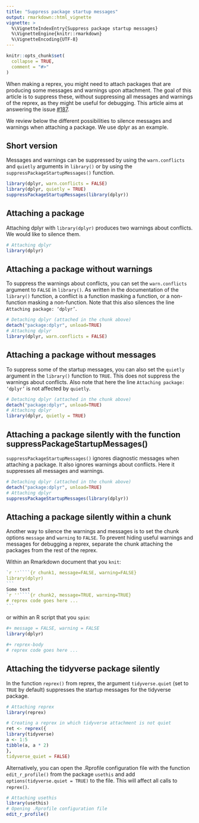 ```yaml
---
title: "Suppress package startup messages"
output: rmarkdown::html_vignette
vignette: >
  %\VignetteIndexEntry{Suppress package startup messages}
  %\VignetteEngine{knitr::rmarkdown}
  %\VignetteEncoding{UTF-8}
---
```


```r
knitr::opts_chunk$set(
  collapse = TRUE,
  comment = "#>"
)
```

When making a reprex, you might need to attach packages that are producing some messages and warnings upon attachment. The goal of this article is to suppress these, without suppressing all messages and warnings of the reprex, as they might be useful for debugging. This article aims at answering the issue [#187](https://github.com/tidyverse/reprex/issues/187). 

We review below the different possibilities to silence messages and warnings when attaching a package. We use dplyr as an example.         

## Short version 

Messages and warnings can be suppressed by using the `warn.conflicts` and `quietly` arguments in `library()` or by using the `suppressPackageStartupMessages()` function.   

```r
library(dplyr, warn.conflicts = FALSE)
library(dplyr, quietly = TRUE)
suppressPackageStartupMessages(library(dplyr))
```

## Attaching a package

Attaching dplyr with `library(dplyr)` produces two warnings about conflicts. We would like to silence them.       

```r
# Attaching dplyr
library(dplyr)
```
    

## Attaching a package without warnings

To suppress the warnings about conflicts, you can set the `warn.conflicts` argument to `FALSE` in `library()`. As written in the documentation of the `library()` function, a conflict is a function masking a function, or a non-function masking a non-function. Note that this also silences the line `Attaching package: ‘dplyr’`.     

```r
# Detaching dplyr (attached in the chunk above)
detach("package:dplyr", unload=TRUE)
# Attaching dplyr
library(dplyr, warn.conflicts = FALSE)
```


## Attaching a package without messages

To suppress some of the startup messages, you can also set the `quietly` argument in the `library()` function to `TRUE`. This does not suppress the warnings about conflicts. Also note that here the line `Attaching package: ‘dplyr’` is not affected by `quietly`.

```r
# Detaching dplyr (attached in the chunk above)
detach("package:dplyr", unload=TRUE)
# Attaching dplyr
library(dplyr, quietly = TRUE)
```


## Attaching a package silently with the function suppressPackageStartupMessages()

`suppressPackageStartupMessages()` ignores diagnostic messages when attaching a package. It also ignores warnings about conflicts. Here it suppresses all messages and warnings. 
```r
# Detaching dplyr (attached in the chunk above)
detach("package:dplyr", unload=TRUE)
# Attaching dplyr
suppressPackageStartupMessages(library(dplyr))
```


## Attaching a package silently within a chunk

Another way to silence the warnings and messages is to set the chunk options `message` and `warning` to `FALSE`. To prevent hiding useful warnings and messages for debugging a reprex, separate the chunk attaching the packages from the rest of the reprex. 

Within an Rmarkdown document that you `knit`:

````r
`r ''````{r chunk1, message=FALSE, warning=FALSE}  
library(dplyr)  
```
Some text
`r ''````{r chunk2, message=TRUE, warning=TRUE}     
# reprex code goes here ... 
```
````

or within an R script that you `spin`: 

```r
#+ message = FALSE, warning = FALSE
library(dplyr)

#+ reprex-body
# reprex code goes here ...
```


## Attaching the tidyverse package silently

In the function `reprex()` from reprex, the argument `tidyverse.quiet` (set to `TRUE` by default) suppresses the startup messages for the tidyverse package.

```r
# Attaching reprex
library(reprex)

# Creating a reprex in which tidyverse attachment is not quiet
ret <- reprex({
library(tidyverse)
a <- 1:5
tibble(a, a * 2)
}, 
tidyverse_quiet = FALSE)
```

Alternatively, you can open the .Rprofile configuration file with the function `edit_r_profile()` from the package `usethis` and add `options(tidyverse.quiet = TRUE)` to the file. This will affect all calls to `reprex()`.
```r
# Attaching usethis
library(usethis)
# Opening .Rprofile configuration file
edit_r_profile()
```



